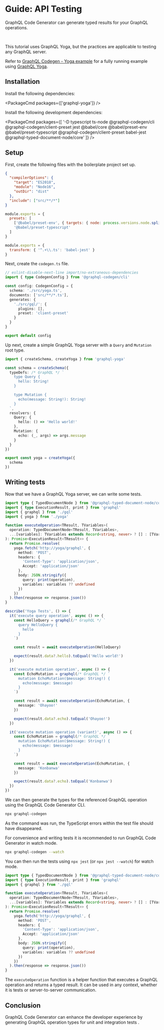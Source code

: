 
# Guide: API Testing

GraphQL Code Generator can generate typed results for your GraphQL operations.

<br />

This tutorial uses GraphQL Yoga, but the practices are applicable to testing any GraphQL server.

<Callout type="info">

Refer to [GraphQL Codegen - Yoga example](https://github.com/dotansimha/graphql-code-generator/tree/master/examples/yoga-tests) for a fully running example using [GraphQL Yoga](https://the-guild.dev/graphql/yoga-server).

</Callout>

## Installation

Install the following dependencies:

<PackageCmd packages={['graphql-yoga']} />

Install the following development dependencies:

<PackageCmd
  packages={[
    '-D typescript ts-node @graphql-codegen/cli @graphql-codegen/client-preset jest @babel/core @babel/preset-env @babel/preset-typescript @graphql-codegen/client-preset babel-jest @graphql-typed-document-node/core'
  ]}
/>

## Setup

First, create the following files with the boilerplate project set up.

```json filename="./tsconfig.json"
{
  "compilerOptions": {
    "target": "ES2018",
    "module": "Node16",
    "outDir": "dist"
  },
  "include": ["src/**/*"]
}
```

```js filename="./babel.config.js"
module.exports = {
  presets: [
    ['@babel/preset-env', { targets: { node: process.versions.node.split('.')[0] } }],
    '@babel/preset-typescript'
  ]
}
```

```js filename="./jest.config.js"
module.exports = {
  transform: { '^.+\\.ts': 'babel-jest' }
}
```

Next, create the `codegen.ts` file.

```ts filename="./codegen.ts"
// eslint-disable-next-line import/no-extraneous-dependencies
import { type CodegenConfig } from '@graphql-codegen/cli'

const config: CodegenConfig = {
  schema: './src/yoga.ts',
  documents: ['src/**/*.ts'],
  generates: {
    './src/gql/': {
      plugins: [],
      preset: 'client-preset'
    }
  }
}

export default config
```

Up next, create a simple GraphQL Yoga server with a `Query` and `Mutation` root type.

```ts filename="./src/yoga.ts"
import { createSchema, createYoga } from 'graphql-yoga'

const schema = createSchema({
  typeDefs: /* GraphQL */ `
    type Query {
      hello: String!
    }

    type Mutation {
      echo(message: String!): String!
    }
  `,
  resolvers: {
    Query: {
      hello: () => 'Hello world!'
    },
    Mutation: {
      echo: (_, args) => args.message
    }
  }
})

export const yoga = createYoga({
  schema
})
```

## Writing tests

Now that we have a GraphQL Yoga server, we can write some tests.

```ts filename="./src/yoga.spec.ts"
import type { TypedDocumentNode } from '@graphql-typed-document-node/core'
import { type ExecutionResult, print } from 'graphql'
import { graphql } from './gql'
import { yoga } from './yoga'

function executeOperation<TResult, TVariables>(
  operation: TypedDocumentNode<TResult, TVariables>,
  ...[variables]: TVariables extends Record<string, never> ? [] : [TVariables]
): Promise<ExecutionResult<TResult>> {
  return Promise.resolve(
    yoga.fetch('http://yoga/graphql', {
      method: 'POST',
      headers: {
        'Content-Type': 'application/json',
        Accept: 'application/json'
      },
      body: JSON.stringify({
        query: print(operation),
        variables: variables ?? undefined
      })
    })
  ).then(response => response.json())
}

describe('Yoga Tests', () => {
  it('execute query operation', async () => {
    const HelloQuery = graphql(/* GraphQL */ `
      query HelloQuery {
        hello
      }
    `)

    const result = await executeOperation(HelloQuery)

    expect(result.data?.hello).toEqual('Hello world!')
  })

  it('execute mutation operation', async () => {
    const EchoMutation = graphql(/* GraphQL */ `
      mutation EchoMutation($message: String!) {
        echo(message: $message)
      }
    `)

    const result = await executeOperation(EchoMutation, {
      message: 'Ohayoo!'
    })

    expect(result.data?.echo).toEqual('Ohayoo!')
  })

  it('execute mutation operation (variant)', async () => {
    const EchoMutation = graphql(/* GraphQL */ `
      mutation EchoMutation($message: String!) {
        echo(message: $message)
      }
    `)

    const result = await executeOperation(EchoMutation, {
      message: 'Konbanwa'
    })

    expect(result.data?.echo).toEqual('Konbanwa')
  })
})
```

We can then generate the types for the referenced GraphQL operation using the GraphQL Code Generator CLI.

```bash
npx graphql-codegen
```

As the command was run, the TypeScript errors within the test file should have disappeared.

For convenience and writing tests it is recommended to run GraphQL Code Generator in watch mode.

```bash
npx graphql-codegen --watch
```

You can then run the tests using `npx jest` (or `npx jest --watch`) for watch mode.

```ts filename="Typed Execution Result helper function"
import type { TypedDocumentNode } from '@graphql-typed-document-node/core'
import { type ExecutionResult, print } from 'graphql'
import { graphql } from './gql'

function executeOperation<TResult, TVariables>(
  operation: TypedDocumentNode<TResult, TVariables>,
  ...[variables]: TVariables extends Record<string, never> ? [] : [TVariables]
): Promise<ExecutionResult<TResult>> {
  return Promise.resolve(
    yoga.fetch('http://yoga/graphql', {
      method: 'POST',
      headers: {
        'Content-Type': 'application/json',
        Accept: 'application/json'
      },
      body: JSON.stringify({
        query: print(operation),
        variables: variables ?? undefined
      })
    })
  ).then(response => response.json())
}
```

The `executeOperation` function is a helper function that executes a GraphQL operation and returns a typed result.
It can be used in any context, whether it is tests or server-to-server communication.

## Conclusion

GraphQL Code Generator can enhance the developer experience by generating GraphQL operation types for unit and integration tests .
